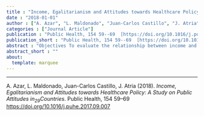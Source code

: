 ```yaml
---
title : "Income, Egalitarianism and Attitudes towards Healthcare Policy: A Study on Public Attitudes in~29~Countries"
date : "2018-01-01"
author : ["A. Azar", "L. Maldonado", "Juan-Carlos Castillo", "J. Atria"]
categories : ["Journal Article"]
publication : "Public Health, 154 59--69  [https://doi.org/10.1016/j.puhe.2017.09.007](https://doi.org/10.1016/j.puhe.2017.09.007)"
publication_short : "Public Health, 154 59--69  [https://doi.org/10.1016/j.puhe.2017.09.007](https://doi.org/10.1016/j.puhe.2017.09.007)"
abstract : "Objectives To evaluate the relationship between income and egalitarian values and attitudes towards healthcare policy. Study design Cross-sectional and cross-national study. Methods Data for 29 countries from the International Social Survey Programme (ISSP) 2011 were used. The dependent variables are a general attitude towards government involvement in healthcare provision and two attitudes regarding specific policies (taxes and public funding). Income and egalitarianism were also measured by using ISSP. Data were analysed using regression models that account for individual and country-level characteristics, and country-fixed effects. Results The effect of income is small and non-significant for attitudes towards government involvement and public funding. For willingness to pay (WTP) taxes to improve healthcare services, we find a positive association with income. Results for egalitarianism suggest a positive association with government involvement in healthcare provision and significant interactions with WTP taxes. Conclusions The distinction of dimensions and mechanisms underlying policy attitudes appears as relevant. Citizens across socioeconomic groups are motivated to support state-funded healthcare, favouring the design of non-selfish policies. These findings suggest that there is space for policymakers who seek to increase healthcare spending encouraging either policies for specific groups or broader institutional changes."
abstract_short : ""
about:
  template: marquee
---
```

---


::: {.callout-note title="How to cite this work"}

A. Azar, L. Maldonado, Juan-Carlos Castillo, J. Atria (2018). *Income, Egalitarianism and Attitudes towards Healthcare Policy: A Study on Public Attitudes in~29~Countries*. Public Health, 154 59--69  [https://doi.org/10.1016/j.puhe.2017.09.007](https://doi.org/10.1016/j.puhe.2017.09.007)

:::

